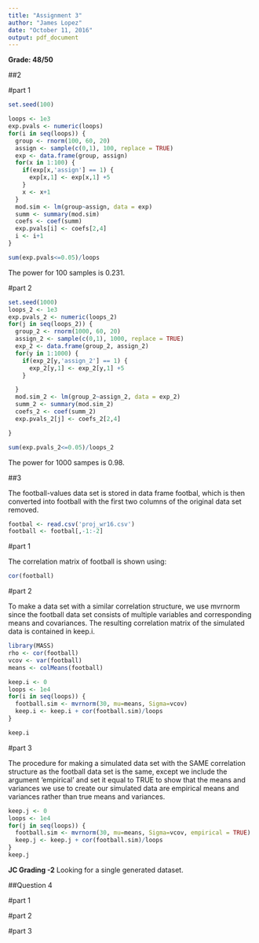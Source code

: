 ```yaml
---
title: "Assignment 3"
author: "James Lopez"
date: "October 11, 2016"
output: pdf_document
---
```


**Grade: 48/50**

##2

#part 1
```r
set.seed(100)

loops <- 1e3
exp.pvals <- numeric(loops)
for(i in seq(loops)) {
  group <- rnorm(100, 60, 20)
  assign <- sample(c(0,1), 100, replace = TRUE)
  exp <- data.frame(group, assign)
  for(x in 1:100) {
    if(exp[x,'assign'] == 1) {
      exp[x,1] <- exp[x,1] +5
    }
    x <- x+1
  }
  mod.sim <- lm(group~assign, data = exp)
  summ <- summary(mod.sim)
  coefs <- coef(summ)
  exp.pvals[i] <- coefs[2,4]
  i <- i+1
}

sum(exp.pvals<=0.05)/loops
```

The power for 100 samples is 0.231.

#part 2

```r
set.seed(1000)
loops_2 <- 1e3
exp.pvals_2 <- numeric(loops_2)
for(j in seq(loops_2)) {
  group_2 <- rnorm(1000, 60, 20)
  assign_2 <- sample(c(0,1), 1000, replace = TRUE)
  exp_2 <- data.frame(group_2, assign_2)
  for(y in 1:1000) {
    if(exp_2[y,'assign_2'] == 1) {
      exp_2[y,1] <- exp_2[y,1] +5
    }

  }
  mod.sim_2 <- lm(group_2~assign_2, data = exp_2)
  summ_2 <- summary(mod.sim_2)
  coefs_2 <- coef(summ_2)
  exp.pvals_2[j] <- coefs_2[2,4]

}

sum(exp.pvals_2<=0.05)/loops_2
```

The power for 1000 sampes is 0.98.



##3

The football-values data set is stored in data frame footbal, which is then converted into football with the first two columns of the original data set removed.

```r

footbal <- read.csv('proj_wr16.csv')
football <- footbal[,-1:-2]
```

#part 1

The correlation matrix of football is shown using:
```r
cor(football)
```

#part 2

To make a data set with a similar correlation structure, we use mvrnorm since the football data set consists of multiple variables and corresponding means and covariances. The resulting correlation matrix of the simulated data is contained in keep.i.

```r
library(MASS)
rho <- cor(football)
vcov <- var(football)
means <- colMeans(football)

keep.i <- 0
loops <- 1e4
for(i in seq(loops)) {
  football.sim <- mvrnorm(30, mu=means, Sigma=vcov)
  keep.i <- keep.i + cor(football.sim)/loops
}

keep.i
```

#part 3

The procedure for making a simulated data set with the SAME correlation structure as the football data set is the same, except we include the argument 'empirical' and set it equal to TRUE to show that the means and variances we use to create our simulated data are empirical means and variances rather than true means and variances.

```r
keep.j <- 0
loops <- 1e4
for(j in seq(loops)) {
  football.sim <- mvrnorm(30, mu=means, Sigma=vcov, empirical = TRUE)
  keep.j <- keep.j + cor(football.sim)/loops
}
keep.j
```


**JC Grading -2**
Looking for a single generated dataset.

##Question 4

#part 1


\begin{equation}
P(B) = \sum_j P(B | A_j)P(A_j), 
\Rightarrow P(A_i | B) = \frac {P(B | A_i)P(A_i)}{\sum_j P(B | A_j)P(A_j)}
\end{equation}


#part 2


\begin{equation}
\hat{f}(\zeta) = \int_{-\infty}^{\infty} f(x)e^{-2\pi i x \zeta}dx
\end{equation}


#part 3


\begin{equation}
\textbf{J} = \frac {d\textbf{f}}{d\textbf{x}} = \bigg[\frac{\partial\textbf{f}}{\partial x_1} \cdots \frac{\partial\textbf{f}}{\partial x_n}\bigg] = \begin{bmatrix}
\frac{\partial f_1}{\partial x_1} & \cdots & \frac{\partial f_1}{\partial x_n} \\
\vdots & \ddots & \vdots \\
\frac{\partial f_m}{\partial x_1} & \cdots & \frac{\partial f_m}{\partial x_n}
\end{bmatrix}
\end{equation}


